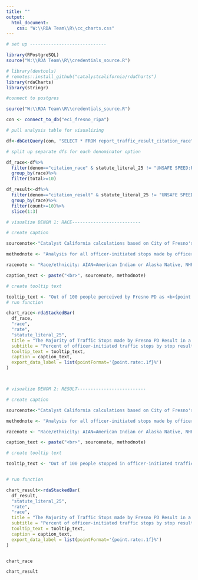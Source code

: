 ```yaml
---
title: ""
output:
  html_document:
    css: "W:\\RDA Team\\R\\cc_charts.css"
---
```

<!-- link to Google Font -->
<link href="https://fonts.googleapis.com/css2?family=Inter:wght@100;200;300;400;500;600;700;800;900&display=swap" rel="stylesheet">

```r

# set up -----------------------------

library(RPostgreSQL)
source("W:\\RDA Team\\R\\credentials_source.R")

# library(devtools)
# remotes::install_github("catalystcalifornia/rdaCharts") 
library(rdaCharts)
library(stringr)

#connect to postgres

source("W:\\RDA Team\\R\\credentials_source.R")

con <- connect_to_db("eci_fresno_ripa")

# pull analysis table for visualizing

df<-dbGetQuery(con, "SELECT * FROM report_traffic_result_citation_race")

# split up separate dfs for each denominator option

df_race<-df%>%
  filter(denom=="citation_race" & statute_literal_25 != "UNSAFE SPEED:PREVAIL COND")%>%
  group_by(race)%>%
  filter(total>=10)

df_result<-df%>%
  filter(denom=="citation_result" & statute_literal_25 != "UNSAFE SPEED:PREVAIL COND")%>%
  group_by(race)%>%
  filter(count>=10)%>%
  slice(1:3)

# visualize DENOM 1: RACE--------------------------

# create caption 

sourcenote<-"Catalyst California calculations based on City of Fresno's Police Stop Data (2022), catalystcalifornia.org, 2024. "

methodnote <- "Analysis for all officer-initiated stops made by officers in 2022."

racenote <- "Race/ethnicity: AIAN=American Indian or Alaska Native, NHPI=Native Hawaiian or Pacific Islander, SWANA/SA=Southwest Asian (Middle Eastern) or North African, or South Asian."

caption_text <- paste("<br>", sourcenote, methodnote)

# create tooltip text

tooltip_text <- "Out of 100 people perceived by Fresno PD as <b>{point.race}</b> and stopped for a traffic stop that resulted in a citation, <b>{point.rate:.1f}%</b> were stopped for a <b>{point.statute_literal_25} citation</b>, or a total of <b>{point.count:.1f}</b> people."
# run function

chart_race<-rdaStackedBar(
  df_race,
  "race",
  "rate",
  "statute_literal_25",
  title = "The Majority of Traffic Stops made by Fresno PD Result in a Citation",
  subtitle = "Percent of officer-initiated traffic stops by stop result",
  tooltip_text = tooltip_text,
  caption = caption_text,
  export_data_label = list(pointFormat='{point.rate:.1f}%')
)



# visualize DENOM 2: RESULT--------------------------

# create caption 

sourcenote<-"Catalyst California calculations based on City of Fresno's Police Stop Data (2022), catalystcalifornia.org, 2024. "

methodnote <- "Analysis for all officer-initiated stops made by officers in 2022."

racenote <- "Race/ethnicity: AIAN=American Indian or Alaska Native, NHPI=Native Hawaiian or Pacific Islander, SWANA/SA=Southwest Asian (Middle Eastern) or North African, or South Asian."

caption_text <- paste("<br>", sourcenote, methodnote)

# create tooltip text

tooltip_text <- "Out of 100 people stopped in officer-initiated traffic stops that resulted in a <b>{point.statute_literal_25} citation</b>,  <b>{point.rate:.1f}%</b> of peoplewere perceived by Fresno PD as <b>{point.race}</b>, or a total of <b>{point.count:.1f}</b> people."


# run function

chart_result<-rdaStackedBar(
  df_result,
  "statute_literal_25",
  "rate",
  "race",
  title = "The Majority of Traffic Stops made by Fresno PD Result in a Citation",
  subtitle = "Percent of officer-initiated traffic stops by stop result",
  tooltip_text = tooltip_text,
  caption = caption_text,
  export_data_label = list(pointFormat='{point.rate:.1f}%')
)



```

```r
chart_race

chart_result
```
<script>
  widg = document.getElementsByClassName('html-widget'); //find widgets
  for (let i = 0; i < widg.length; i++) { //loop through
    document.getElementsByClassName('highchart')[i].style.width = '100%'; //adjust width
    document.getElementsByClassName('highchart')[i].style.height = '100%'; //adjust height
  }
</script>
